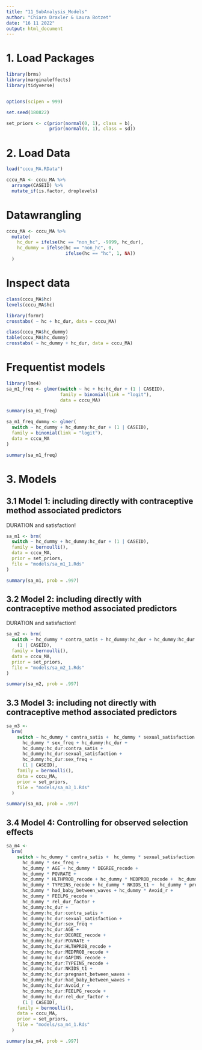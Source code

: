 ```yaml
---
title: "11_SubAnalysis_Models"
author: "Chiara Draxler & Laura Botzet"
date: "16 11 2022"
output: html_document
---
```

# 1. Load Packages
```r
library(brms)
library(marginaleffects)
library(tidyverse)


options(scipen = 999)

set.seed(180822)

set_priors <- c(prior(normal(0, 1), class = b),
                prior(normal(0, 1), class = sd))
```

# 2. Load Data
```r
load("cccu_MA.RData")

cccu_MA <- cccu_MA %>%
  arrange(CASEID) %>%
  mutate_if(is.factor, droplevels)
```

# Datawrangling
```r
cccu_MA <- cccu_MA %>%
  mutate(
    hc_dur = ifelse(hc == "non_hc", -9999, hc_dur),
    hc_dummy = ifelse(hc == "non_hc", 0,
                      ifelse(hc == "hc", 1, NA))
  )
```

# Inspect data
```r
class(cccu_MA$hc)
levels(cccu_MA$hc)

library(formr)
crosstabs( ~ hc + hc_dur, data = cccu_MA)

class(cccu_MA$hc_dummy)
table(cccu_MA$hc_dummy)
crosstabs( ~ hc_dummy + hc_dur, data = cccu_MA)
```

# Frequentist models
```r
library(lme4)
sa_m1_freq <- glmer(switch ~ hc + hc:hc_dur + (1 | CASEID),
                    family = binomial(link = "logit"),
                    data = cccu_MA)

summary(sa_m1_freq)

sa_m1_freq_dummy <- glmer(
  switch ~ hc_dummy + hc_dummy:hc_dur + (1 | CASEID),
  family = binomial(link = "logit"),
  data = cccu_MA
)

summary(sa_m1_freq)
```

# 3. Models

## 3.1 Model 1: including directly with contraceptive method associated predictors

DURATION and satisfaction!

```r
sa_m1 <- brm(
  switch ~ hc_dummy + hc_dummy:hc_dur + (1 | CASEID),
  family = bernoulli(),
  data = cccu_MA,
  prior = set_priors,
  file = "models/sa_m1_1.Rds"
)

summary(sa_m1, prob = .997)
```

## 3.2 Model 2: including directly with contraceptive method associated predictors

DURATION and satisfaction!

```r
sa_m2 <- brm(
  switch ~ hc_dummy * contra_satis + hc_dummy:hc_dur + hc_dummy:hc_dur:contra_satis +
    (1 | CASEID),
  family = bernoulli(),
  data = cccu_MA,
  prior = set_priors,
  file = "models/sa_m2_1.Rds"
)

summary(sa_m2, prob = .997)
```


## 3.3 Model 3: including not directly with contraceptive method associated predictors
```r
sa_m3 <-
  brm(
    switch ~ hc_dummy * contra_satis +  hc_dummy * sexual_satisfaction +
      hc_dummy * sex_freq + hc_dummy:hc_dur +
      hc_dummy:hc_dur:contra_satis +
      hc_dummy:hc_dur:sexual_satisfaction +
      hc_dummy:hc_dur:sex_freq +
      (1 | CASEID),
    family = bernoulli(),
    data = cccu_MA,
    prior = set_priors,
    file = "models/sa_m3_1.Rds"
  )

summary(sa_m3, prob = .997)
```

## 3.4 Model 4: Controlling for observed selection effects
```r
sa_m4 <-
  brm(
    switch ~ hc_dummy * contra_satis +  hc_dummy * sexual_satisfaction + 
      hc_dummy * sex_freq +
      hc_dummy * AGE + hc_dummy * DEGREE_recode +
      hc_dummy * POVRATE +
      hc_dummy * HLTHPROB_recode + hc_dummy * MEDPROB_recode +  hc_dummy * GAPINS_recode +
      hc_dummy * TYPEINS_recode + hc_dummy * NKIDS_t1 +  hc_dummy * pregnant_between_waves +
      hc_dummy * had_baby_between_waves + hc_dummy * Avoid_r +
      hc_dummy * FEELPG_recode +
      hc_dummy * rel_dur_factor +
      hc_dummy:hc_dur +
      hc_dummy:hc_dur:contra_satis +
      hc_dummy:hc_dur:sexual_satisfaction +
      hc_dummy:hc_dur:sex_freq +
      hc_dummy:hc_dur:AGE +
      hc_dummy:hc_dur:DEGREE_recode +
      hc_dummy:hc_dur:POVRATE +
      hc_dummy:hc_dur:HLTHPROB_recode +
      hc_dummy:hc_dur:MEDPROB_recode +
      hc_dummy:hc_dur:GAPINS_recode +
      hc_dummy:hc_dur:TYPEINS_recode +
      hc_dummy:hc_dur:NKIDS_t1 +
      hc_dummy:hc_dur:pregnant_between_waves +
      hc_dummy:hc_dur:had_baby_between_waves +
      hc_dummy:hc_dur:Avoid_r +
      hc_dummy:hc_dur:FEELPG_recode +
      hc_dummy:hc_dur:rel_dur_factor +
      (1 | CASEID),
    family = bernoulli(),
    data = cccu_MA,
    prior = set_priors,
    file = "models/sa_m4_1.Rds"
  )

summary(sa_m4, prob = .997)
```


